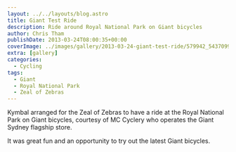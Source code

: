 ```yaml
---
layout: ../../layouts/blog.astro
title: Giant Test Ride
description: Ride around Royal National Park on Giant bicycles
author: Chris Tham
publishDate: 2013-03-24T08:00:35+00:00
coverImage: ../images/gallery/2013-03-24-giant-test-ride/579942_543709955651315_1744278406_n.jpg
extra: [gallery]
categories:
  - Cycling
tags:
  - Giant
  - Royal National Park
  - Zeal of Zebras
---
```


Kymbal arranged for the Zeal of Zebras to have a ride at the Royal National Park on Giant bicycles, courtesy of MC Cyclery who operates the Giant Sydney flagship store.

It was great fun and an opportunity to try out the latest Giant bicycles.

<Gallery folder="2013-03-24-giant-test-ride" />
